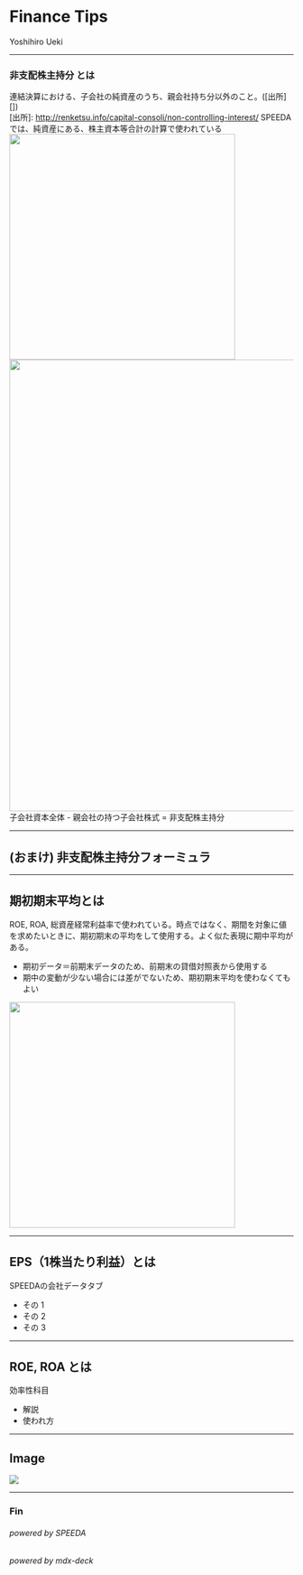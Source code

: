 
# Finance Tips

Yoshihiro Ueki

---

### 非支配株主持分 とは
連結決算における、子会社の純資産のうち、親会社持ち分以外のこと。([出所][])<br/>
[出所]: http://renketsu.info/capital-consoli/non-controlling-interest/
SPEEDAでは、純資産にある、株主資本等合計の計算で使われている
<img src="./speeda-non-controlling-interest.png" width="400" border="0"/>
<img src="http://renketsu.info/wps/wp-content/uploads/fig32.png" width="800" border="0"/><br/>
子会社資本全体 - 親会社の持つ子会社株式 = 非支配株主持分

---

## (おまけ) 非支配株主持分フォーミュラ

<NonControllingInterestFormula />

---

## 期初期末平均とは
ROE, ROA, 総資産経常利益率で使われている。時点ではなく、期間を対象に値を求めたいときに、期初期末の平均をして使用する。よく似た表現に期中平均がある。
- 期初データ＝前期末データのため、前期末の貸借対照表から使用する
- 期中の変動が少ない場合には差がでないため、期初期末平均を使わなくてもよい
<img src="./roe.png" width="400" border="0"/>

---

## EPS（1株当たり利益）とは
SPEEDAの会社データタブ
- その 1
- その 2
- その 3

---

## ROE, ROA とは
効率性科目
- 解説
- 使われ方

---

## Image
<img src='./speeda.png'/>

---

### Fin
###### powered by SPEEDA
###### powered by mdx-deck
